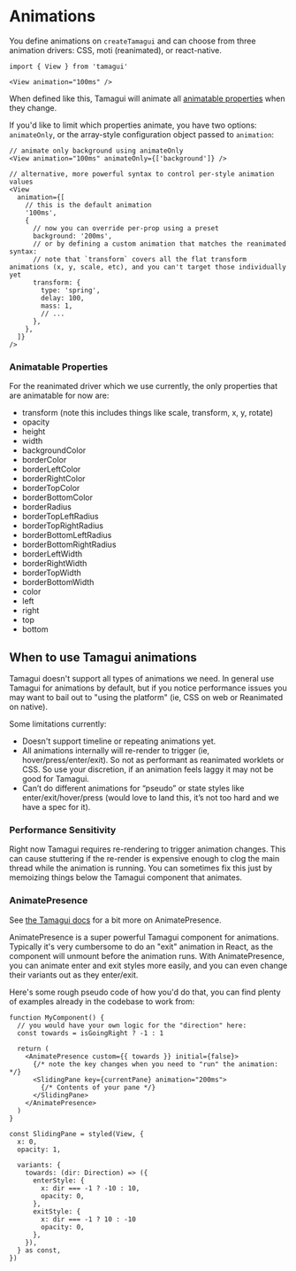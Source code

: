 # Animations

You define animations on `createTamagui` and can choose from three animation drivers: CSS, moti (reanimated), or react-native.

```tsx
import { View } from 'tamagui'

<View animation="100ms" />
```

When defined like this, Tamagui will animate all [animatable properties](#animatable-properties) when they change.

If you'd like to limit which properties animate, you have two options: `animateOnly`, or the array-style configuration object passed to `animation`:

```tsx
// animate only background using animateOnly
<View animation="100ms" animateOnly={['background']} />

// alternative, more powerful syntax to control per-style animation values
<View
  animation={[
    // this is the default animation
    '100ms',
    {
      // now you can override per-prop using a preset
      background: '200ms',
      // or by defining a custom animation that matches the reanimated syntax:
      // note that `transform` covers all the flat transform animations (x, y, scale, etc), and you can't target those individually yet
      transform: {
        type: 'spring',
        delay: 100,
        mass: 1,
        // ...
      },
    },
  ]}
/>
```

### Animatable Properties

For the reanimated driver which we use currently, the only properties that are animatable for now are:

- transform (note this includes things like scale, transform, x, y, rotate)
- opacity
- height
- width
- backgroundColor
- borderColor
- borderLeftColor
- borderRightColor
- borderTopColor
- borderBottomColor
- borderRadius
- borderTopLeftRadius
- borderTopRightRadius
- borderBottomLeftRadius
- borderBottomRightRadius
- borderLeftWidth
- borderRightWidth
- borderTopWidth
- borderBottomWidth
- color
- left
- right
- top
- bottom

## When to use Tamagui animations

Tamagui doesn't support all types of animations we need. In general use Tamagui for animations by default, but if you notice performance issues you may want to bail out to "using the platform" (ie, CSS on web or Reanimated on native).

Some limitations currently:

- Doesn't support timeline or repeating animations yet.
- All animations internally will re-render to trigger (ie, hover/press/enter/exit). So not as performant as reanimated worklets or CSS. So use your discretion, if an animation feels laggy it may not be good for Tamagui.
- Can’t do different animations for “pseudo” or state styles like enter/exit/hover/press (would love to land this, it’s not too hard and we have a spec for it).

### Performance Sensitivity

Right now Tamagui requires re-rendering to trigger animation changes. This can cause stuttering if the re-render is expensive enough to clog the main thread while the animation is running. You can sometimes fix this just by memoizing things below the Tamagui component that animates.

### AnimatePresence

See [the Tamagui docs](https://tamagui.dev/docs/core/animations#animate-presence) for a bit more on AnimatePresence.

AnimatePresence is a super powerful Tamagui component for animations. Typically it's very cumbersome to do an "exit" animation in React, as the component will unmount before the animation runs. With AnimatePresence, you can animate enter and exit styles more easily, and you can even change their variants out as they enter/exit.

Here's some rough pseudo code of how you'd do that, you can find plenty of examples already in the codebase to work from:

```tsx
function MyComponent() {
  // you would have your own logic for the "direction" here:
  const towards = isGoingRight ? -1 : 1
  
  return (
    <AnimatePresence custom={{ towards }} initial={false}>
      {/* note the key changes when you need to "run" the animation: */}
      <SlidingPane key={currentPane} animation="200ms">
        {/* Contents of your pane */}
      </SlidingPane>
    </AnimatePresence>
  )
}

const SlidingPane = styled(View, {
  x: 0,
  opacity: 1,

  variants: {
    towards: (dir: Direction) => ({
      enterStyle: {
        x: dir === -1 ? -10 : 10,
        opacity: 0,
      },
      exitStyle: {
        x: dir === -1 ? 10 : -10
        opacity: 0,
      },
    }),
  } as const,
})
```
